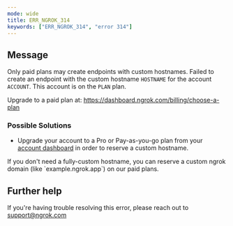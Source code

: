 ```yaml
---
mode: wide
title: ERR_NGROK_314
keywords: ["ERR_NGROK_314", "error 314"]
---
```


## Message

Only paid plans may create endpoints with custom hostnames.
Failed to create an endpoint with the custom hostname `HOSTNAME` for the account `ACCOUNT`.
This account is on the `PLAN` plan.

Upgrade to a paid plan at: https://dashboard.ngrok.com/billing/choose-a-plan

### Possible Solutions

- Upgrade your account to a Pro or Pay-as-you-go plan from your [account dashboard](https://dashboard.ngrok.com/billing/plan) in order to reserve a custom hostname.

<Tip>
	If you don't need a fully-custom hostname, you can reserve a custom ngrok
	domain (like `example.ngrok.app`) on our paid plans.
</Tip>

## Further help

If you're having trouble resolving this error, please reach out to [support@ngrok.com](mailto:support@ngrok.com?subject=Help%20with%20ERR_NGROK_314)
